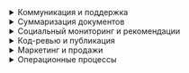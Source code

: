 
<details>
<summary>Коммуникация и поддержка</summary>

<details>
<summary>Email классификатор</summary>

```mermaid
flowchart LR
    A["Email получен"] --> B["Классификатор писем"]
    B -->|Не спам| C["Валидатор: может ли LLM ответить?"]
    B -->|Спам| D["Переместить в корзину"]
    C -->|Сложный ответ| E["Human's assistance"]
    C -->|Простой ответ| F["Генерация ответа"]
    F --> G["Отправить Email"]
    E --> G
```

<details>
<summary>Примеры входных запросов</summary>

```text
Email 1:
От: client@example.com
Тема: Проблема с оплатой
Сообщение: "Здравствуйте, я оплатил заказ несколько дней назад, но статус не изменился. Помогите, пожалуйста."

Email 2:
От: user2@example.com
Тема: Вопрос о продукте
Сообщение: "Добрый день, расскажите, пожалуйста, о возможностях вашего приложения."
```
</details>

<details>
<summary>Системный промпт: Классификатор писем</summary>

```text
Вы — модель, которая классифицирует входящие письма как 'spam' или 'not_spam'.
Получаете на вход заголовок и тело письма.
Выход — одно слово: 'spam' или 'not_spam'.
```
</details>

<details>
<summary>Системный промпт: Валидатор (может ли LLM ответить?)</summary>

```text
Вы — модель, проверяющая, может ли LLM автономно ответить на запрос.
Получаете тело письма.
Если ответ прост — выведите 'simple_answer', иначе 'complex_answer'.
```
</details>

<details>
<summary>Системный промпт: Генерация ответа</summary>

```text
Вы — помощник службы поддержки. Составьте вежливый и лаконичный ответ клиенту на основе текста письма:
\"\"\"{email_body}\"\"\"
```
</details>

</details>

<details>
<summary>Триаж запросов в службу поддержки</summary>

```mermaid
flowchart LR
    Request[Сообщение клиента] --> Intent[Классификация intent]
    Intent -->|FAQ| FAQSearch[Поиск в БД FAQ]
    Intent -->|Тех. поддержка| Human[К оператору]
    FAQSearch --> Answer[LLM: генерация ответа]
    Answer --> Send[Отправка ответа клиенту]
    Human --> Send
```

<details>
<summary>Примеры входных запросов</summary>

```text
Запрос 1: "Как сбросить пароль к аккаунту?"
Запрос 2: "У меня ошибка при оплате подписки, номер заказа #12345."
```
</details>

<details>
<summary>Системный промпт: Классификация intent</summary>

```text
Вы — модель, которая на основе сообщения клиента определяет intent: 'FAQ' или 'technical_support'.
Выход — 'FAQ' или 'technical_support'.
```
</details>

<details>
<summary>Системный промпт: LLM генерация ответа по FAQ</summary>

```text
Вы — помощник, генерирующий ответ на основе найденного FAQ.
Вход: запрос клиента и контент FAQ:
\"\"\"Вопрос: {faq_question}
Ответ: {faq_answer}\"\"\"
Выход — полный ответ клиенту.
```
</details>

</details>

</details>
<details>
<summary>Суммаризация документов</summary>

<details>
<summary>Пайплайн суммаризации документов</summary>

```mermaid
flowchart LR
    Doc[Загруженный документ] --> Split[Разбиение на части]
    Split --> PartSummary[LLM: суммаризация частей]
    PartSummary --> Merge[Агрегация итогов]
    Merge --> Final[ReturnFinalAnswer]
```

<details>
<summary>Примеры входных документов</summary>

```text
Документ 1: Статья о JavaScript (≈ 5 000 токенов)
Документ 2: Отчет по продажам за квартал (≈ 8 000 токенов)
```

</details>

<details>
<summary>Системный промпт: LLM — суммаризация частей</summary>

```text
Вы — модель для суммаризации текстовых фрагментов.
Ваша задача — на основе входного фрагмента (≤ 6000 токенов) сформировать краткую и информативную сводку (≤ 500 токенов).
Вход: текстовый фрагмент документа.
Выход: сводка фрагмента.
```

</details>

</details>

<details>
<summary>Суммаризация бесконечного текста</summary>

Допустим, вы можете использовать только LLM, которая максимально вмещает 8000 токенов в свои Attention-слои. Максимально LLM может генерировать до 2000 токенов. (Итого: 6000 токенов input, 2000 output)

```mermaid
flowchart LR
    Doc[Исходный документ около 400 000 токенов] --> Split[Разбиение по 6000 токенов]
    Split --> Summarize[LLM: суммирует каждую часть до 2000 токенов]
    Summarize --> Merge[Объединение промежуточных сводок]
    Merge --> Decision{Длина сводки > 2000 токенов?}
    Decision -->|Да| Split
    Decision -->|Нет| Final[Итоговая сводка ≤ 2000 токенов]
```

Например, для текста в 18 мегатокенов, алгоритм отработает в 2 цикла суммаризации:
    1. 1 цикл: 18 000 токенов -> 6 000 токенов
        1.1. 18 000 токенов -> 3 чанка по 6 000 токенов
        1.2. 3 чанка по 6 000 токенов -> 3 саммари по 2 000 токенов
        1.3. 3 саммари по 2 000 токенов -> конкатенация в 1 сводку в 6 000 токенов
    2. 2 цикл: 6 000 токенов -> 2 000 токенов
        2.1. 6 000 токенов -> 1 чанк по 6 000 токенов
        2.2. 1 чанк по 6 000 токенов -> 1 саммари по 2 000 токенов
        2.3. 1 саммари по 2 000 токенов -> финальная сводка

<details>
<summary>Примеры входного документа</summary>

```text
Документ: Техническая спецификация продукта (≈ 400 000 токенов)
```

</details>

<details>
<summary>Системный промпт: LLM — суммирует каждую часть до 2000 токенов</summary>

```text
Суммаризируй текст в 2000 токенов.
```

</details>

</details>

<details>
<summary>Анализ и обработка большого текста с логикой менеджера</summary>

```mermaid
flowchart LR
    U[Логика обработки от пользователя] --> Process
    Doc[Большой текст] --> Split[Разбиение на чанки]
    Split --> Process[LLM: обработка каждого чанка]
    Process --> Merge[Агрегация результатов]
    Merge --> Final[ReturnFinalAnswer]
```

<details>
<summary>Примеры входных данных</summary>

```text
Логика обработки: "Найдите все упоминания слов 'ошибка' и 'исключение', подсчитайте их частоту."
Текст: Логи приложения (≈ 100 000 токенов)
```

</details>

<details>
<summary>Системный промпт: LLM — обработка текстового чанка</summary>

```text
Вы — аналитическая модель. Ваша задача — на основе заданной логики пользователя и входного текстового чанка сформировать частичный отчёт.
Вход:
- Логика обработки: {логика}
- Текст чанка: {текст}
Выход:
- Частичный отчёт.
```

</details>

</details>

</details>

<details>
<summary>Социальный мониторинг и рекомендации</summary>

<details>
<summary>Мониторинг социальных сетей</summary>

```mermaid
flowchart LR
    Fetch[Сбор постов] --> Sentiment[LLM: анализ тональности]
    Sentiment -->|Негатив| Alert[Уведомление команде]
    Sentiment -->|Нейтрально/Позитивно| Schedule[План публикации]
    Schedule --> Publish[Публикация поста]
```

<details>
<summary>Примеры входных запросов</summary>

```text
Запрос 1: "Собрать последние 100 твитов с хэштегом #нашПродукт"
Запрос 2: "Получить посты из Instagram за последние 24 часа с упоминанием бренда"
```
</details>

<details>
<summary>Пример системного промпта для шага "анализ тональности"</summary>

```text
Вы — модель анализа тональности социальных медиа. Ваша задача — классифицировать каждый пост как «Негативный», «Нейтральный» или «Позитивный».
Входные данные:
- Текст поста: {текст}
Выходные данные:
- Тональность: {Негативный|Нейтральный|Позитивный}
- Краткое обоснование классификации.
```
</details>

</details>

<details>
<summary>Рекомендательная система</summary>

```mermaid
flowchart LR
    Profile[Профиль пользователя] --> Embed[Генерация эмбеддингов]
    Embed --> Retrieve[Поиск похожих товаров]
    Retrieve --> Recommend[LLM: генерация рекомендаций]
    Recommend --> Display[Отображение рекомендаций]
```

<details>
<summary>Примеры входных данных</summary>

```text
Профиль пользователя:
- ID: 12345
- История просмотров: ["Телефон", "Наушники", "Чехлы"]
- Возраст: 29
- Интересы: технологии, музыка
```

</details>

<details>
<summary>Пример системного промпта для шага "генерация рекомендаций"</summary>

```text
Вы — система рекомендаций на основе LLM. Ваша задача — на основе эмбеддингов пользователя и списка похожих товаров сформировать пять релевантных рекомендаций.
Входные данные:
- Эмбеддинги пользователя: {vector}
- Список похожих товаров: [{id, название, эмбеддинг}, ...]
Выходные данные:
- JSON-массив с рекомендациями:
[
  {id: ..., название: ..., причина: ...},
  ...
]
```

</details>

</details>

</details>


<details>
<summary>Код-ревью и публикация</summary>

  <details>
  <summary>Автоматизированный код-ревью</summary>

  ```mermaid
  flowchart LR
      PR[Pull Request] --> Lint[Автоматические тесты]
      Lint -->|Ошибки| Report[Формирование отчёта]
      Lint -->|ОК| Comments[LLM: генерация комментариев]
      Comments --> Post[Добавить комментарии в PR]
  ```

  <details>
  <summary>Примеры входных запросов</summary>

  ```text
  Запрос 1: Pull Request с изменениями в файле app.js:
  ```diff
  - function add(a, b) { return a + b; }
  + function add(a, b) { return Number(a) + Number(b); }
  ```
  Запрос 2: Pull Request, удаляющий неиспользуемые переменные в utils.js:
  ```diff
  - const unused = 42;
  + // удалено
  ```
  ```
  </details>

  <details>
  <summary>Системный промпт: LLM — генерация комментариев</summary>

  ```text
  Вы — ассистент по автоматизированному code review. 
  Ваша задача — на основе diff Pull Request:
  - обнаружить синтаксические или логические ошибки,
  - отметить нарушения стайлгайда,
  - предложить рекомендации по улучшению кода.
  Входные данные:
  - diff Pull Request: {diff}
  Выходной формат (structured output):
  [
    {file: "app.js", line: 1, comment: "Рекомендуется явно приводить параметры к Number для безопасного сложения строк."},
    {file: "utils.js", line: 3, comment: "Переменная 'unused' не используется — стоит её удалить."}
  ]
  ```
  </details>

  </details>

  <details>
  <summary>Публикация блога</summary>

  ```mermaid
  flowchart LR
      Draft[Черновик статьи] --> SpellCheck[LLM: проверка орфографии]
      SpellCheck --> StyleEdit[LLM: улучшение стиля]
      StyleEdit --> Publish[Публикация в соц. сетях]
  ```

  <details>
  <summary>Примеры входных запросов</summary>

  ```text
  Черновик статьи:
  "OpenAI представила новую модель GPT-4. Она предлагает улучшенные возможности для генерации текста, поддержки кода и аналитики данных. Некоторые участки текста можно сделать более плавными и выразительными..."
  ```
  </details>

  <details>
  <summary>Системный промпт: LLM — проверка орфографии</summary>

  ```text
  Вы — модель для орфографической проверки текстов. 
  Ваша задача — найти и исправить опечатки и типографические ошибки.
  Вход:
  - текст черновика: {draft_text}
  Выход:
  - исправленный текст без ошибок.
  ```
  </details>

  <details>
  <summary>Системный промпт: LLM — улучшение стиля</summary>

  ```text
  Вы — модель для стилистического редактирования текстов. 
  Ваша задача — сделать текст более плавным, ясным и привлекательным, сохранив исходный смысл.
  Вход:
  - текст после орфографической правки: {corrected_text}
  Выход — отредактированный текст.
  ```
  </details>

  </details>

</details>

<details>
<summary>Маркетинг и продажи</summary>

  <details>
  <summary>Персонализация маркетинговой кампании</summary>

  ```mermaid
  flowchart LR
      CRM[Данные клиентов] --> Segment[LLM: сегментация аудитории]
      Segment --> Message[LLM: генерация сообщений]
      Message --> Launch[Запуск e‑mail кампании]
  ```

  <details>
  <summary>Примеры входных запросов</summary>

  ```text
  CRM данные 1: {id: 101, имя: "Анна", возраст: 28, последние_покупки: ["кроссовки","футболка"], интересы: ["спорт","путешествия"]}
  CRM данные 2: {id: 102, имя: "Борис", возраст: 35, последние_покупки: ["смарт‑часы"], интересы: ["технологии","фитнес"]}
  ```
  </details>

  <details>
  <summary>Системные промпты</summary>

    <details>
    <summary>LLM: сегментация аудитории</summary>

    ```text
    Вы — модель, которая на основе списка CRM-данных сегментирует клиентов по категориям (возраст, интересы, история покупок).
    Вход: список клиентов [{id, имя, возраст, последние_покупки, интересы}, ...]
    Выход — JSON-массив сегментов:
    [
      {segment_id: 1, критерии: "спортсмены 25-35", клиенты: [101, ...]},
      ...
    ]
    ```
    </details>

    <details>
    <summary>LLM: генерация сообщений</summary>

    ```text
    Вы — копирайтер-помощник, создающий персонализированные e-mail для каждого сегмента.
    Вход: сегмент {segment_id, критерии, клиенты} и шаблон сообщения.
    Выход — JSON-массив сообщений:
    [
      {segment_id: 1, subject: "Специальное предложение для спортсменов", body: "..."},
      ...
    ]
    ```
    </details>

  </details>

  </details>

  <details>
  <summary>Квалификация лидов и upsale (Sales)</summary>

  ```mermaid
  flowchart LR
      Lead[Новый лид] --> Qualify[LLM: квалификация]
      Qualify -->|Готов к продаже| Propose[LLM: коммерческое предложение]
      Propose --> Send[Отправка предложения]
      Send --> Follow[LLM: анализ ответов]
      Follow -->|Положительный| Upsell[LLM: генерация upsale]
      Upsell --> SendUpsell[Отправка доп. предложения]
  ```

  <details>
  <summary>Примеры входных запросов</summary>

  ```text
  Лид 1: {id: "LID123", компания: "Acme Corp", бюджет: 50000, потребность: "CRM-система"}
  Лид 2: {id: "LID124", компания: "Beta LLC", бюджет: 150000, потребность: "аналитика продаж"}
  ```
  </details>

  <details>
  <summary>Системные промпты</summary>

    <details>
    <summary>LLM: квалификация</summary>

    ```text
    Вы — модель, оценивающая лиды по готовности к покупке.
    Вход: лид {id, компания, бюджет, потребность}
    Выход — {lead_id, status: "готов"/"не готов", score: число}
    ```
    </details>

    <details>
    <summary>LLM: коммерческое предложение</summary>

    ```text
    Вы — помощник по продажам, генерирующий коммерческие предложения.
    Вход: лид {lead_id, компания, потребность, бюджет} и шаблон КП.
    Выход — {lead_id, proposal: "текст коммерческого предложения"}
    ```
    </details>

    <details>
    <summary>LLM: анализ ответов</summary>

    ```text
    Вы — модель для анализа отзывов клиентов.
    Вход: переписка {lead_id, сообщения: [...]}
    Выход — {lead_id, sentiment: "положительный"/"отрицательный"/"нейтральный"}
    ```
    </details>

    <details>
    <summary>LLM: генерация upsale</summary>

    ```text
    Вы — ассистент по upsell, формирующий дополнительное предложение.
    Вход: лид {lead_id} и история взаимодействий.
    Выход — {lead_id, upsell_offer: "текст дополнительного предложения"}
    ```
    </details>

  </details>

  </details>

</details>

<details>
<summary>Операционные процессы</summary>

<details>
<summary>Автоматическая дозакупка товаров</summary>

```mermaid
flowchart LR
    SalesData[Данные по продажам] --> Forecast[LLM: прогноз спроса]
    Forecast --> OrderGen[LLM: генерация заказа]
    OrderGen --> SendOrder[Отправка заказа поставщику]
```

<details>
<summary>Примеры входных данных</summary>

```json
{
  "sales_data": [
    {"product_id": "A1", "date": "2024-06-01", "quantity": 120},
    {"product_id": "B2", "date": "2024-06-01", "quantity": 75}
  ],
  "safety_stock": 50
}
```

</details>

<details>
<summary>Системные промпты</summary>

<details>
<summary>LLM: прогноз спроса</summary>

```text
Вы — модель прогнозирования спроса.
Вход: массив записей о продажах с полями {product_id, date, quantity}.
Задача: на основе исторических данных предсказать спрос на каждый товар на следующий период.
Выход: массив объектов [{product_id, forecast_quantity}, ...].
```

</details>

<details>
<summary>LLM: генерация заказа</summary>

```text
Вы — ассистент по формированию заказов поставщику.
Вход: прогноз спроса [{product_id, forecast_quantity}, ...] и параметр безопасности (safety_stock).
Задача: рассчитать количество заказа, чтобы покрыть прогнозный спрос плюс запас.
Выход: массив объектов [{product_id, order_quantity}, ...].
```

</details>

</details>

</details>

<details>
<summary>Проверка соответствия документов</summary>

```mermaid
flowchart LR
    DocReview[Документ на проверку] --> Extract[LLM: выделение ключевых пунктов]
    Extract --> ComplianceCheck[LLM: оценка соответствия правилам]
    ComplianceCheck --> ReportGen[Формирование отчёта]
    ReportGen --> Approval[Утверждение ответственным]
```

<details>
<summary>Примеры входных данных</summary>

```text
Тип документа: договор аренды  
Текст документа:  
"Настоящий договор заключён между Арендодателем и Арендатором...
Статья 1. Предмет договора...
Статья 2. Срок действия..."
```

</details>

<details>
<summary>Системные промпты</summary>

<details>
<summary>LLM: выделение ключевых пунктов</summary>

```text
Вы — модель для извлечения ключевых пунктов из юридического текста.
Вход: полный текст документа.
Задача: выделить номера статей и их краткое содержание.
Выход: массив объектов [{article: номер, summary: текст}, ...].
```

</details>

<details>
<summary>LLM: оценка соответствия правилам</summary>

```text
Вы — модель проверки соответствия документа заданным нормативам.
Вход: массив ключевых пунктов и список правил.
Задача: для каждого пункта определить, соответствует ли он правилам.
Выход: [{article, compliance: "соответствует"/"не соответствует", comments}, ...].
```

</details>

<details>
<summary>LLM: формирование отчёта</summary>

```text
Вы — помощник по подготовке отчётов.
Вход: результаты оценки соответствия.
Задача: сгенерировать структурированный отчёт в markdown с разделами «Соответствующие пункты» и «Нарушения».
Выход: markdown-текст отчёта.
```

</details>

</details>

</details>

</details>
